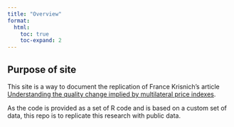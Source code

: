 ```yaml
---
title: "Overview"
format:
  html:
    toc: true
    toc-expand: 2
---
```


## Purpose of site

This site is a way to document the replication of France Krisnich's article [Understanding the quality change implied by multilateral price indexes](https://www.researchgate.net/publication/385980567_Understanding_the_quality_change_implied_by_multilateral_price_indexes). 

As the code is provided as a set of R code and is based on a custom set of data, this repo is to replicate this research with public data.
